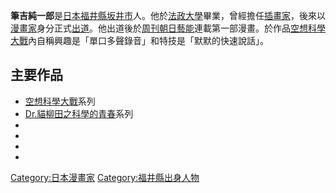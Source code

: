 {{japanese|japanese=筆吉 純一郎|kana=ふでよし じゅんいちろう|romaji=Fudeyoshi Jyunichirō}}
{{漫畫}}

'''筆吉純一郎'''{{BD|1964年}}是[[日本|日本]][[福井縣|福井縣]][[坂井市|坂井市]]人。他於[[法政大學|法政大學]]畢業，曾經擔任[[插畫家|插畫家]]，後來以[[漫畫家|漫畫家]]身分正式[[出道|出道]]。他出道後於[[周刊朝日藝能|周刊朝日藝能]]連載第一部漫畫。於作品[[空想科學大戰|空想科學大戰]]內自稱興趣是「單口多聲錄音」和特技是「默默的快速說話」。

== 主要作品 ==
* [[空想科學大戰|空想科學大戰]]系列
* [[Dr.貓柳田之科學的青春|Dr.貓柳田之科學的青春]]系列
* {{lang|ja|日本パソコン百景}}
* {{lang|ja|パソコン百景 - 月刊ASCIIに連載}}
* {{lang|ja|最終警告!たけしの本当は怖い家庭の医学 - 幻冬舎}}
* {{lang|ja|最終警告!たけしの本当は怖い家庭の医学 2 - 幻冬舎}} 

{{Japanese cartoonist-stub}}
{{DEFAULTSORT:Fudeyoshi Jyunichiro}}
[[Category:日本漫畫家|Category:日本漫畫家]]
[[Category:福井縣出身人物|Category:福井縣出身人物]]